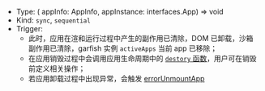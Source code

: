 

- Type: <Highlight> ( appInfo: AppInfo, appInstance: interfaces.App) => void </Highlight>
- Kind: `sync`, `sequential`
- Trigger:
  - 此时，应用在渲和运行过程中产生的副作用已清除，DOM 已卸载，沙箱副作用已清除，garfish 实例 `activeApps` 当前 app 已移除；
  - 在应用销毁过程中会调用应用生命周期中的 [`destory` 函数](/guide/start#2导出-provider-函数)，用户可在销毁前定义相关操作；
  - 若应用卸载过程中出现异常，会触发 [errorUnmountApp](/api/run#errorUnmountApp)
